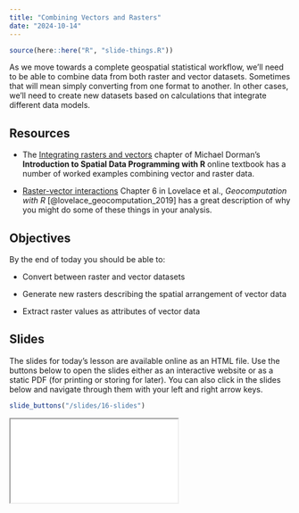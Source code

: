 ```yaml
---
title: "Combining Vectors and Rasters"
date: "2024-10-14"
---
```


```r
source(here::here("R", "slide-things.R"))

```

As we move towards a complete geospatial statistical workflow, we'll need to be able to combine data from both raster and vector datasets. Sometimes that will mean simply converting from one format to another. In other cases, we'll need to create new datasets based on calculations that integrate different data models.

## Resources

- <i class="fas fa-external-link-square-alt"></i> The [Integrating rasters and vectors](http://132.72.155.230:3838/r/combining-rasters-and-vector-layers.html) chapter of Michael Dorman's __Introduction to Spatial Data Programming with R__ online textbook has a number of worked examples combining vector and raster data.

- <i class="fas fa-book"></i> [Raster-vector interactions](https://geocompr.robinlovelace.net/raster-vector.html) Chapter 6 in Lovelace et al., *Geocomputation with R* [@lovelace_geocomputation_2019] has a great description of why you might do some of these things in your analysis.

## Objectives

By the end of today you should be able to:

- Convert between raster and vector datasets

- Generate new rasters describing the spatial arrangement of vector data

- Extract raster values as attributes of vector data


## Slides

The slides for today's lesson are available online as an HTML file. Use the buttons below to open the slides either as an interactive website or as a static PDF (for printing or storing for later). You can also click in the slides below and navigate through them with your left and right arrow keys.

```r
slide_buttons("/slides/16-slides")
```

<div>

```{=html}
<iframe class="slide-deck" src="/slides/16-slides.html"></iframe>
```

</div>
<!--
[Link to Panopto recording](https://boisestate.hosted.panopto.com/Panopto/Pages/Viewer.aspx?id=96e2fd65-d0f8-4308-a52b-b20401421fc5) -->